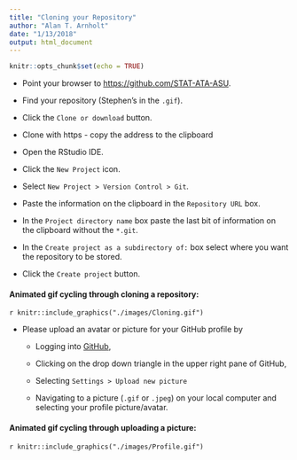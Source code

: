 ```yaml
---
title: "Cloning your Repository"
author: "Alan T. Arnholt"
date: "1/13/2018"
output: html_document
---
```


```r
knitr::opts_chunk$set(echo = TRUE)
```

* Point your browser to [https://github.com/STAT-ATA-ASU](https://github.com/STAT-ATA-ASU).

* Find your repository (Stephen's in the `.gif`).

* Click the `Clone or download` button.

* Clone with https - copy the address to the clipboard

* Open the RStudio IDE.

* Click the `New Project` icon.

* Select `New Project > Version Control > Git`.

* Paste the information on the clipboard in the `Repository URL` box.

* In the `Project directory name` box paste the last bit of information on the clipboard without the `*.git`.

* In the `Create project as a subdirectory of:` box select where you want the repository to be stored.

* Click the `Create project` button.


#### Animated gif cycling through cloning a repository:

`r knitr::include_graphics("./images/Cloning.gif")`

* Please upload an avatar or picture for your GitHub profile by

    + Logging into [GitHub](https://github.com),
    
    + Clicking on the drop down triangle in the upper right pane of GitHub,
    
    + Selecting `Settings > Upload new picture`
    
    + Navigating to a picture (`.gif` or `.jpeg`) on your local computer and selecting your profile picture/avatar.

#### Animated gif cycling through uploading a picture:

`r knitr::include_graphics("./images/Profile.gif")`
